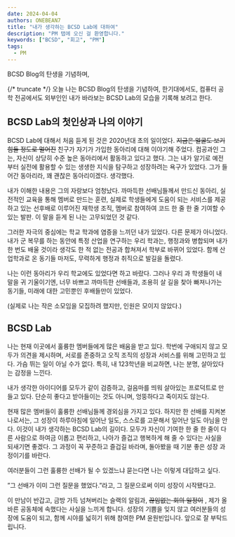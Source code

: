 ```yaml
---
date: 2024-04-04
authors: ONEBEAN7
title: "내가 생각하는 BCSD Lab에 대하여"
description: "PM 탭에 오신 걸 환영합니다."
keywords: ["BCSD", "회고", "PM"]
tags:
  - PM
---
```


BCSD Blog의 탄생을 기념하며,

{/* truncate */}
오늘 나는 BCSD Blog의 탄생을 기념하여, 한기대에서도, 컴퓨터 공학 전공에서도 외부인인 내가 바라보는 BCSD Lab의 모습을 기록해 보려고 한다.

## BCSD Lab의 첫인상과 나의 이야기

BCSD Lab에 대해서 처음 듣게 된 것은 2020년대 초의 일이었다. ~~지금은 얼굴도 보기 힘들 정도로 멀어진~~ 친구가 자기가 가입한 동아리에 대해 이야기해 주었다. 컴공과인 그는, 자신이 상당히 수준 높은 동아리에서 활동하고 있다고 했다. 그는 내가 알기로 예전부터 실전에 활용할 수 있는 생생한 지식을 탐구하고 성장하려는 욕구가 있었다. 그가 들어간 동아리라, 꽤 괜찮은 동아리이겠다. 생각했다.

내가 이해한 내용은 그의 자랑보다 엄청났다. 까마득한 선배님들께서 만드신 동아리, 실전적인 교육을 통해 멤버로 만드는 훈련, 실제로 학생들에게 도움이 되는 서비스를 제공하고 있는 선후배로 이루어진 재학생 조직, 멤버로 참여하여 코드 한 줄 한 줄 기여할 수 있는 발판. 이 말을 듣게 된 나는 고무되었던 것 같다.

그러한 자극의 중심에는 학교 학과에 염증을 느끼던 내가 있었다. 다른 문제가 아니었다. 내가 군 복무를 하는 동안에 특정 산업을 연구하는 우리 학과는, 행정과와 병합되며 내가 한 번도 배울 것이라 생각도 한 적 없는 전공과 합쳐져서 학부로 바뀌어 있었다. 함께 산업학과로 온 동기들 마저도, 무력하게 행정과 취직으로 발길을 돌렸다.

나는 이런 동아리가 우리 학교에도 있었다면 하고 바랐다. 그러나 우리 과 학생들이 내 말을 귀 기울이기엔, 너무 바쁘고 까마득한 선배들과, 조용히 살 길을 찾아 빠져나가는 동기들, 미래에 대한 고민뿐인 후배들만이 있었다.

(실제로 나는 작은 소모임을 모집하려 했지만, 인원은 모이지 않았다.)

## BCSD Lab

나는 현재 이곳에서 훌륭한 멤버들에게 많은 배움을 받고 있다. 학번에 구애되지 않고 모두가 의견을 제시하며, 서로를 존중하고 오직 조직의 성장과 서비스를 위해 고민하고 있다. 가슴 뛰는 일이 아닐 수가 없다. 특히, 내 123학년을 비교하면, 나는 분명, 살아있다는 감정을 느낀다.

내가 생각한 아이디어를 모두가 같이 검증하고, 걸음마를 띄워 살아있는 프로덕트로 만들고 있다. 단순히 좋다고 받아들이는 것도 아니며, 엉뚱하다고 죽이지도 않는다.

현재 많은 멤버들이 훌륭한 선배님들께 경외심을 가지고 있다. 하지만 한 선배를 지켜본 나로서는, 그 성장이 하루아침에 일어난 일도, 스스로를 고문해서 일어난 일도 아님을 안다. 이것이 내가 생각하는 BCSD Lab의 길이다. 모두가 자신이 기여한 한 줄 한 줄이 다른 사람으로 하여금 이롭고 편리하고, 나아가 즐겁고 행복하게 해 줄 수 있다는 사실을 되새기면 좋겠다. 그 과정이 꼭 꾸준하고 즐겁길 바라며, 돌아봤을 때 기분 좋은 성장 과정이기를 바란다.



여러분들이 그런 훌륭한 선배가 될 수 있겠느냐 묻는다면 나는 이렇게 대답하고 싶다.

”그 선배가 이미 그런 질문을 했었다.”라고, 그 질문으로써 이미 성장이 시작됐다고.


이 만남이 반갑고, 금방 가득 넘쳐버리는 슬랙의 알림과, ~~끊임없는 회의 일정이~~ , 제가 올바른 공동체에 속했다는 사실을 느끼게 합니다. 
성장의 기쁨을 잊지 않고 여러분들의 성장에 도움이 되고, 함께 시야를 넓히기 위해 참여한 PM 윤원빈입니다. 앞으로 잘 부탁드립니다.
